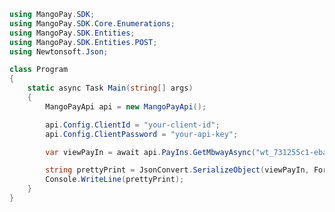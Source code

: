 ```csharp .NET 
using MangoPay.SDK;
using MangoPay.SDK.Core.Enumerations;
using MangoPay.SDK.Entities;
using MangoPay.SDK.Entities.POST;
using Newtonsoft.Json;

class Program
{
    static async Task Main(string[] args)
    {
        MangoPayApi api = new MangoPayApi();

        api.Config.ClientId = "your-client-id";
        api.Config.ClientPassword = "your-api-key";

        var viewPayIn = await api.PayIns.GetMbwayAsync("wt_731255c1-ebab-431e-94e5-d865e4943125");

        string prettyPrint = JsonConvert.SerializeObject(viewPayIn, Formatting.Indented);
        Console.WriteLine(prettyPrint);
    }
}
```